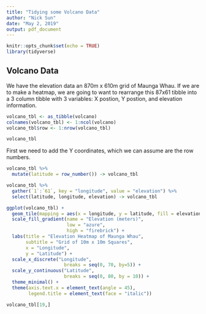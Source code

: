---
title: "Tidying some Volcano Data"
author: "Nick Sun"
date: "May 2, 2019"
output: pdf_document
---

```{r setup, include=FALSE}
knitr::opts_chunk$set(echo = TRUE)
library(tidyverse)
```

## Volcano Data

We have the elevation data an 870m x 610m grid of Maunga Whau.
If we are to make a heatmap, we are going to want to rearrange this 87x61 tibble into a 3 column tibble with 3 variables: X postion, Y postion, and elevation information.

```{r volcano, include=FALSE}
volcano_tbl <- as_tibble(volcano)
colnames(volcano_tbl) <- 1:ncol(volcano) 
volcano_tbl$row <- 1:nrow(volcano_tbl)

volcano_tbl
```

First we need to add the Y coordinates, which we can assume are the row numbers.

```{r echo=FALSE}
volcano_tbl %>% 
  mutate(latitude = row_number()) -> volcano_tbl

volcano_tbl %>% 
  gather(`1`:`61`, key = "longitude", value = "elevation") %>% 
  select(latitude, longitude, elevation) -> volcano_tbl
```

```{r echo=FALSE}
ggplot(volcano_tbl) +
  geom_tile(mapping = aes(x = longitude, y = latitude, fill = elevation)) +
  scale_fill_gradient(name = "Elevation (meters)",
                      low = "azure",
                      high = "firebrick") +
  labs(title = "Elevation Heatmap of Maunga Whau",
       subtitle = "Grid of 10m x 10m Squares",
       x = "Longitude",
       y = "Latitude") +
  scale_x_discrete("Longitude",
                     breaks = seq(0, 70, by=5)) +
  scale_y_continuous("Latitude",
                     breaks = seq(0, 80, by = 10)) +
  theme_minimal() +
  theme(axis.text.x = element_text(angle = 45),
        legend.title = element_text(face = "italic"))
```

```{r echo=FALSE}
volcano_tbl[19,]
```

